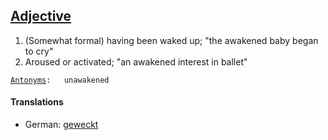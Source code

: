 ==[[Adjective]]==

# (Somewhat formal) having been waked up; "the awakened baby began to cry" 
#  Aroused or activated; "an awakened interest in ballet" 

 [[Antonym]]s:   unawakened

====Translations====
*German: [[wecken|geweckt]]